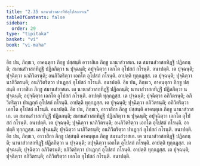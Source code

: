 ```yaml
---
title: "2.35 นานาสํวาสกาทีหิอุโปสถกรณ"
tableOfContents: false
sidebar:
  order: 29
type: "tipitaka"
basket: "vi"
book: "vi-maha"
---
```



<DynamicBreadcrumb />

<Division number="180" book="vi-maha">

<Paragraph number="784" book="vi-maha">
อิธ ปน, ภิกฺขเว, อาคนฺตุกา ภิกฺขู ปสฺสนฺติ อาวาสิเก ภิกฺขู นานาสํวาสเก. เต สมานสํวาสกทิฏฺฐิํ ปฏิลภนฺติ; สมานสํวาสกทิฏฺฐิํ ปฏิลภิตฺวา น ปุจฺฉนฺติ; อปุจฺฉิตฺวา เอกโต อุโปสถํ กโรนฺติ. อนาปตฺติ. เต ปุจฺฉนฺติ; ปุจฺฉิตฺวา นาภิวิตรนฺติ; อนภิวิตริตฺวา เอกโต อุโปสถํ กโรนฺติ. อาปตฺติ ทุกฺกฏสฺส. เต ปุจฺฉนฺติ; ปุจฺฉิตฺวา นาภิวิตรนฺติ; อนภิวิตริตฺวา ปาเฏกฺกํ อุโปสถํ กโรนฺติ. อนาปตฺติ.
</Paragraph>

<Paragraph number="785" book="vi-maha">
อิธ ปน, ภิกฺขเว, อาคนฺตุกา ภิกฺขู ปสฺสนฺติ อาวาสิเก ภิกฺขู สมานสํวาสเก. เต นานาสํวาสกทิฏฺฐิํ ปฏิลภนฺติ; นานาสํวาสกทิฏฺฐิํ ปฏิลภิตฺวา น ปุจฺฉนฺติ; อปุจฺฉิตฺวา เอกโต อุโปสถํ กโรนฺติ. อาปตฺติ ทุกฺกฏสฺส. เต ปุจฺฉนฺติ; ปุจฺฉิตฺวา อภิวิตรนฺติ; อภิวิตริตฺวา ปาเฏกฺกํ อุโปสถํ กโรนฺติ. อาปตฺติ ทุกฺกฏสฺส. เต ปุจฺฉนฺติ; ปุจฺฉิตฺวา อภิวิตรนฺติ; อภิวิตริตฺวา เอกโต อุโปสถํ กโรนฺติ. อนาปตฺติ.
</Paragraph>

<Paragraph number="786" book="vi-maha">
อิธ ปน, ภิกฺขเว, อาวาสิกา ภิกฺขู ปสฺสนฺติ อาคนฺตุเก ภิกฺขู นานาสํวาสเก. เต สมานสํวาสกทิฏฺฐิํ ปฏิลภนฺติ; สมานสํวาสกทิฏฺฐิํ ปฏิลภิตฺวา น ปุจฺฉนฺติ; อปุจฺฉิตฺวา เอกโต อุโปสถํ กโรนฺติ. อนาปตฺติ. เต ปุจฺฉนฺติ; ปุจฺฉิตฺวา นาภิวิตรนฺติ; อนภิวิตริตฺวา เอกโต อุโปสถํ กโรนฺติ. อาปตฺติ ทุกฺกฏสฺส. เต ปุจฺฉนฺติ; ปุจฺฉิตฺวา นาภิวิตรนฺติ; อนภิวิตริตฺวา ปาเฏกฺกํ อุโปสถํ กโรนฺติ. อนาปตฺติ.
</Paragraph>

<Paragraph number="787" book="vi-maha">
อิธ ปน, ภิกฺขเว, อาวาสิกา ภิกฺขู ปสฺสนฺติ อาคนฺตุเก ภิกฺขู สมานสํวาสเก. เต นานาสํวาสกทิฏฺฐิํ ปฏิลภนฺติ; นานาสํวาสกทิฏฺฐิํ ปฏิลภิตฺวา น ปุจฺฉนฺติ; อปุจฺฉิตฺวา เอกโต อุโปสถํ กโรนฺติ. อาปตฺติ ทุกฺกฏสฺส. เต ปุจฺฉนฺติ; ปุจฺฉิตฺวา อภิวิตรนฺติ; อภิวิตริตฺวา ปาเฏกฺกํ อุโปสถํ กโรนฺติ. อาปตฺติ ทุกฺกฏสฺส. เต ปุจฺฉนฺติ; ปุจฺฉิตฺวา อภิวิตรนฺติ; อภิวิตริตฺวา เอกโต อุโปสถํ กโรนฺติ. อนาปตฺติ.
</Paragraph>
</Division>